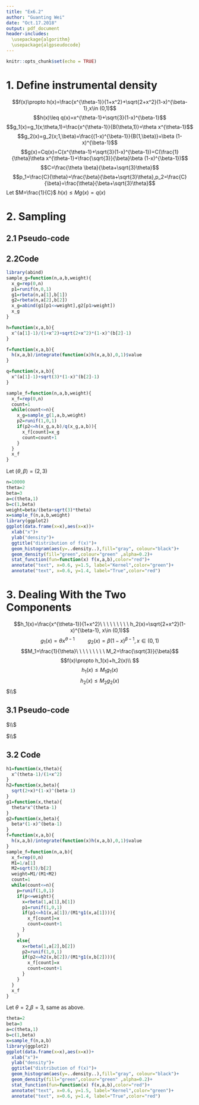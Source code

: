 ```yaml
---
title: "Ex6.2"
author: "Guanting Wei"
date: "Oct.17.2018"
output: pdf_document
header-includes: 
  \usepackage{algorithm}
  \usepackage{algpseudocode}
---
```


```r
knitr::opts_chunk$set(echo = TRUE)
```

# 1. Define instrumental density
$$f(x)\propto h(x)=\frac{x^{\theta-1}}{1+x^2}+\sqrt{2+x^2}(1-x)^{\beta-1},x\in (0,1)$$
$$h(x)\leq q(x)=x^{\theta-1}+\sqrt{3}(1-x)^{\beta-1}$$
$$g_1(x)=g_1(x;\theta,1)=\frac{x^{\theta-1}}{B(\theta,1)}=\theta x^{\theta-1}$$
$$g_2(x)=g_2(x;1,\beta)=\frac{(1-x)^{\beta-1}}{B(1,\beta)}=\beta (1-x)^{\beta-1}$$
$$g(x)=Cq(x)=C(x^{\theta-1}+\sqrt{3}(1-x)^{\beta-1})=C(\frac{1}{\theta}\theta x^{\theta-1}+\frac{\sqrt{3}}{\beta}\beta (1-x)^{\beta-1})$$
$$C=\frac{\theta \beta}{\beta+\sqrt{3}\theta}$$
$$p_1=\frac{C}{\theta}=\frac{\beta}{\beta+\sqrt{3}\theta},p_2=\frac{C}{\beta}=\frac{\theta}{\beta+\sqrt{3}\theta}$$
Let $M=\frac{1}{C}$ $h(x)\leq Mg(x)=q(x)$

# 2. Sampling
## 2.1 Pseudo-code

\begin{algorithm}
\begin{algorithmic}[1]
\Procedure{}{}
\State $P\sim U(0, 1)$
\If{$P\leq p_1$}
\State $X\sim g_1(x)$
\Else
\State $X\sim g_2(x)$
\EndIf
\State $P'\sim U(0, 1)$
\If{$P'\leq \frac{h(x)}{Mg(x)}=\frac{h(x)}{q(x)}$}
\State\Return X
\Else
\State go back to 2
\EndIf
\EndProcedure
\end{algorithmic}
\caption{Sampling from $f(x)$}
\end{algorithm}

## 2.2Code
```r
library(abind)
sample_g=function(n,a,b,weight){
  x_g=rep(0,n)
  p1=runif(n,0,1)
  g1=rbeta(n,a[1],b[1])
  g2=rbeta(n,a[2],b[2])
  x_g=abind(g1[p1<=weight],g2[p1>weight])
  x_g
}

h=function(x,a,b){
  x^(a[1]-1)/(1+x^2)+sqrt(2+x^2)*(1-x)^(b[2]-1)
}

f=function(x,a,b){
  h(x,a,b)/integrate(function(x)h(x,a,b),0,1)$value
}

q=function(x,a,b){
  x^(a[1]-1)+sqrt(3)*(1-x)^(b[2]-1)
}

sample_f=function(n,a,b,weight){
  x_f=rep(0,n)
  count=1
  while(count<=n){
    x_g=sample_g(1,a,b,weight)
    p2=runif(1,0,1)
    if(p2<=h(x_g,a,b)/q(x_g,a,b)){
      x_f[count]=x_g
      count=count+1
    }
  }
  x_f
}
```
Let $(\theta,\beta)=(2,3)$
```r
n=10000
theta=2
beta=3
a=c(theta,1)
b=c(1,beta)
weight=beta/(beta+sqrt(3)*theta)
x=sample_f(n,a,b,weight)
library(ggplot2)
ggplot(data.frame(x=x),aes(x=x))+
  xlab("x")+
  ylab("density")+
  ggtitle("distribution of f(x)")+
  geom_histogram(aes(y=..density..),fill="gray", colour="black")+
  geom_density(fill="green",colour="green" ,alpha=0.2)+
  stat_function(fun=function(x) f(x,a,b),color="red")+
  annotate("text", x=0.6, y=1.5, label="Kernel",color="green")+
  annotate("text", x=0.6, y=1.4, label="True",color="red")
```

# 3. Dealing With the Two Components 
$$h_1(x)=\frac{x^{\theta-1}}{1+x^2}\ \ \ \ \ \ \ \ \ h_2(x)=\sqrt{2+x^2}(1-x)^{\beta-1}, x\in (0,1)$$
$$g_1(x)=\theta x^{\theta-1}\ \ \ \ \ \ \ \ \ g_2(x)=\beta (1-x)^{\beta-1}, x\in (0,1)$$
$$M_1=\frac{1}{\theta}\ \ \ \ \ \ \ \ \ M_2=\frac{\sqrt{3}}{\beta}$$
$$f(x)\propto h_1(x)+h_2(x)\\ $$
$$h_1(x)\leq M_1g_1(x)$$
$$ h_2(x)\leq M_2g_2(x)$$
$\\$

## 3.1 Pseudo-code
$\\$
\begin{algorithm}
\begin{algorithmic}[1]
\Procedure{}{}
\State $P\sim U(0, 1)$

\If{$P\leq \frac{M_1}{M_1+M_2}$}
\State $X\sim g_1(x)$ 
\State $P_1\sim U(0, 1)$
\If{$P_1\leq \frac{h_1(x)}{M_1g_1(x)}$}
\Return X
\Else go back to 2
\State $X\sim g_2(x)$
\EndIf

\Else
\State $X\sim g_2(x)$ 
\State $P_2\sim U(0, 1)$
\If{$P_2\leq \frac{h_2(x)}{M_2g_2(x)}$}
\Return X
\Else  
\State go back to 2
\EndIf

\EndIf
\EndProcedure
\end{algorithmic}
\caption{Sampling from $f(x)$}
\end{algorithm}
$\\$



## 3.2 Code
```r
h1=function(x,theta){
  x^(theta-1)/(1+x^2)
}
h2=function(x,beta){
  sqrt(2+x)*(1-x)^(beta-1)
}
g1=function(x,theta){
  theta*x^(theta-1)
}
g2=function(x,beta){
  beta*(1-x)^(beta-1)
}
f=function(x,a,b){
  h(x,a,b)/integrate(function(x)h(x,a,b),0,1)$value
}
sample_f=function(n,a,b){
  x_f=rep(0,n)
  M1=1/a[1]
  M2=sqrt(3)/b[2]
  weight=M1/(M1+M2)
  count=1
  while(count<=n){
    p=runif(1,0,1)
    if(p<=weight){
      x=rbeta(1,a[1],b[1])
      p1=runif(1,0,1)
      if(p1<=h1(x,a[1])/(M1*g1(x,a[1]))){
        x_f[count]=x
        count=count+1
      }
    }
    else{
      x=rbeta(1,a[2],b[2]) 
      p2=runif(1,0,1)
      if(p2<=h2(x,b[2])/(M1*g1(x,b[2]))){
        x_f[count]=x
        count=count+1
      }
    }
  }
  x_f
}
```

Let $\theta=2$,$\beta=3$, same as above.
```r
theta=2
beta=3
a=c(theta,1)
b=c(1,beta)
x=sample_f(n,a,b)
library(ggplot2)
ggplot(data.frame(x=x),aes(x=x))+
  xlab("x")+
  ylab("density")+
  ggtitle("distribution of f(x)")+
  geom_histogram(aes(y=..density..),fill="gray", colour="black")+
  geom_density(fill="green",colour="green" ,alpha=0.2)+
  stat_function(fun=function(x) f(x,a,b),color="red")+
  annotate("text", x=0.6, y=1.5, label="Kernel",color="green")+
  annotate("text", x=0.6, y=1.4, label="True",color="red")
```

